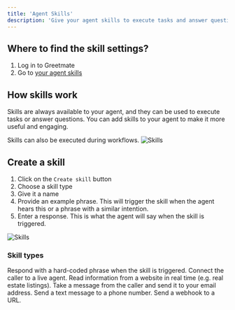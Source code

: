 ```yaml
---
title: 'Agent Skills'
description: 'Give your agent skills to execute tasks and answer questions.'
---
```


## Where to find the skill settings?
1. Log in to Greetmate
2. Go to [your agent skills](https://www.greetmate.ai/bot/skills)

## How skills work

Skills are always available to your agent, and they can be used to execute tasks or answer questions. You can add skills to your agent to make it more useful and engaging.

<Note>
Skills can also be executed during workflows.
</Note>

<Card>
    <img src="/images/content/skills.jpeg" alt="Skills"/>
</Card>

## Create a skill

1. Click on the `Create skill` button
2. Choose a skill type
2. Give it a name
3. Provide an example phrase. This will trigger the skill when the agent hears this or a phrase with a similar intention.
4. Enter a response. This is what the agent will say when the skill is triggered.

<Card>
    <img src="/images/content/skill_form.jpeg" alt="Skills"/>
</Card>

### Skill types

<AccordionGroup>
    <Accordion icon="gears" title="Respond with phrase">
        Respond with a hard-coded phrase when the skill is triggered.
    </Accordion>
    <Accordion icon="gears" title="Connect to agent">
        Connect the caller to a live agent.
    </Accordion>
    <Accordion icon="gears" title="Read from website">
        Read information from a website in real time (e.g. real estate listings).
    </Accordion>
    <Accordion icon="gears" title="Take message">
        Take a message from the caller and send it to your email address.
    </Accordion>
    <Accordion icon="gears" title="Send text message">
        Send a text message to a phone number.
    </Accordion>
    <Accordion icon="gears" title="Send a webhook">
        Send a webhook to a URL.
    </Accordion>
</AccordionGroup>

